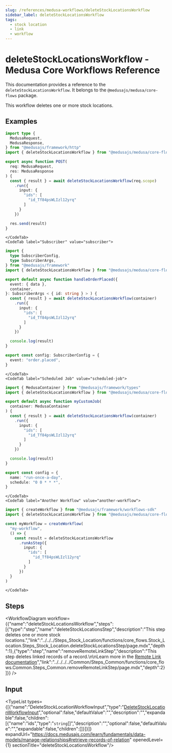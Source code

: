 ```yaml
---
slug: /references/medusa-workflows/deleteStockLocationsWorkflow
sidebar_label: deleteStockLocationsWorkflow
tags:
  - stock location
  - link
  - workflow
---
```



# deleteStockLocationsWorkflow - Medusa Core Workflows Reference

This documentation provides a reference to the `deleteStockLocationsWorkflow`. It belongs to the `@medusajs/medusa/core-flows` package.

This workflow deletes one or more stock locations.

<SourceCodeLink link="https://github.com/medusajs/medusa/blob/911eefadbd8280509f7bf89c1fa2e1b083c1d219/packages/core/core-flows/src/stock-location/workflows/delete-stock-locations.ts#L14" />

## Examples

<CodeTabs group="workflow-exection">
    <CodeTab label="API Route" value="api-route">
    
```ts title="src/api/workflow/route.ts"
import type {
  MedusaRequest,
  MedusaResponse,
} from "@medusajs/framework/http"
import { deleteStockLocationsWorkflow } from "@medusajs/medusa/core-flows"

export async function POST(
  req: MedusaRequest,
  res: MedusaResponse
) {
  const { result } = await deleteStockLocationsWorkflow(req.scope)
    .run({
      input: {
        "ids": [
          "id_Tf84psWLIzl12yrq"
        ]
      }
    })

  res.send(result)
}
```

    </CodeTab>
    <CodeTab label="Subscriber" value="subscriber">
    
```ts title="src/subscribers/order-placed.ts"
import {
  type SubscriberConfig,
  type SubscriberArgs,
} from "@medusajs/framework"
import { deleteStockLocationsWorkflow } from "@medusajs/medusa/core-flows"

export default async function handleOrderPlaced({
  event: { data },
  container,
}: SubscriberArgs < { id: string } > ) {
  const { result } = await deleteStockLocationsWorkflow(container)
    .run({
      input: {
        "ids": [
          "id_Tf84psWLIzl12yrq"
        ]
      }
    })

  console.log(result)
}

export const config: SubscriberConfig = {
  event: "order.placed",
}
```

    </CodeTab>
    <CodeTab label="Scheduled Job" value="scheduled-job">
    
```ts title="src/jobs/message-daily.ts"
import { MedusaContainer } from "@medusajs/framework/types"
import { deleteStockLocationsWorkflow } from "@medusajs/medusa/core-flows"

export default async function myCustomJob(
  container: MedusaContainer
) {
  const { result } = await deleteStockLocationsWorkflow(container)
    .run({
      input: {
        "ids": [
          "id_Tf84psWLIzl12yrq"
        ]
      }
    })

  console.log(result)
}

export const config = {
  name: "run-once-a-day",
  schedule: "0 0 * * *",
}
```

    </CodeTab>
    <CodeTab label="Another Workflow" value="another-workflow">
    
```ts title="src/workflows/my-workflow.ts"
import { createWorkflow } from "@medusajs/framework/workflows-sdk"
import { deleteStockLocationsWorkflow } from "@medusajs/medusa/core-flows"

const myWorkflow = createWorkflow(
  "my-workflow",
  () => {
    const result = deleteStockLocationsWorkflow
      .runAsStep({
        input: {
          "ids": [
            "id_Tf84psWLIzl12yrq"
          ]
        }
      })
  }
)
```

    </CodeTab>
  </CodeTabs>

## Steps

<WorkflowDiagram workflow={{"name":"deleteStockLocationsWorkflow","steps":[{"type":"step","name":"deleteStockLocationsStep","description":"This step deletes one or more stock locations.","link":"../../../Steps_Stock_Location/functions/core_flows.Stock_Location.Steps_Stock_Location.deleteStockLocationsStep/page.mdx","depth":1},{"type":"step","name":"removeRemoteLinkStep","description":"This step deletes linked records of a record.\n\nLearn more in the [Remote Link documentation](https://docs.medusajs.com/learn/fundamentals/module-links/remote-link#cascade-delete-linked-records)","link":"../../../../Common/Steps_Common/functions/core_flows.Common.Steps_Common.removeRemoteLinkStep/page.mdx","depth":2}]}} />

## Input

<TypeList types={[{"name":"DeleteStockLocationWorkflowInput","type":"[DeleteStockLocationWorkflowInput](../../../../interfaces/core_flows.DeleteStockLocationWorkflowInput/page.mdx)","optional":false,"defaultValue":"","description":"","expandable":false,"children":[{"name":"ids","type":"`string`[]","description":"","optional":false,"defaultValue":"","expandable":false,"children":[]}]}]} expandUrl="https://docs.medusajs.com/learn/fundamentals/data-models/manage-relationships#retrieve-records-of-relation" openedLevel={1} sectionTitle="deleteStockLocationsWorkflow"/>
